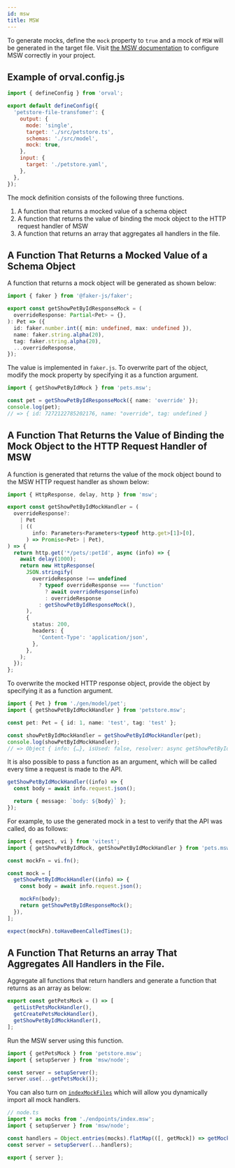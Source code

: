 ```yaml
---
id: msw
title: MSW
---
```


To generate mocks, define the `mock` property to `true` and a mock of `MSW` will be generated in the target file. Visit <a href="https://mswjs.io/" target="_blank">the MSW documentation</a> to configure MSW correctly in your project.

## Example of orval.config.js

```js
import { defineConfig } from 'orval';

export default defineConfig({
  'petstore-file-transfomer': {
    output: {
      mode: 'single',
      target: './src/petstore.ts',
      schemas: './src/model',
      mock: true,
    },
    input: {
      target: './petstore.yaml',
    },
  },
});
```

The mock definition consists of the following three functions.

1. A function that returns a mocked value of a schema object
2. A function that returns the value of binding the mock object to the HTTP request handler of MSW
3. A function that returns an array that aggregates all handlers in the file.

## A Function That Returns a Mocked Value of a Schema Object

A function that returns a mock object will be generated as shown below:

```ts
import { faker } from '@faker-js/faker';

export const getShowPetByIdResponseMock = (
  overrideResponse: Partial<Pet> = {},
): Pet => ({
  id: faker.number.int({ min: undefined, max: undefined }),
  name: faker.string.alpha(20),
  tag: faker.string.alpha(20),
  ...overrideResponse,
});
```

The value is implemented in `faker.js`.
To overwrite part of the object, modify the mock property by specifying it as a function argument.

```ts
import { getShowPetByIdMock } from 'pets.msw';

const pet = getShowPetByIdResponseMock({ name: 'override' });
console.log(pet);
// => { id: 7272122785202176, ​name: "override", tag: undefined }
```

## A Function That Returns the Value of Binding the Mock Object to the HTTP Request Handler of MSW

A function is generated that returns the value of the mock object bound to the MSW HTTP request handler as shown below:

```ts
import { HttpResponse, delay, http } from 'msw';

export const getShowPetByIdMockHandler = (
  overrideResponse?:
    | Pet
    | ((
        info: Parameters<Parameters<typeof http.get>[1]>[0],
      ) => Promise<Pet> | Pet),
) => {
  return http.get('*/pets/:petId', async (info) => {
    await delay(1000);
    return new HttpResponse(
      JSON.stringify(
        overrideResponse !== undefined
          ? typeof overrideResponse === 'function'
            ? await overrideResponse(info)
            : overrideResponse
          : getShowPetByIdResponseMock(),
      ),
      {
        status: 200,
        headers: {
          'Content-Type': 'application/json',
        },
      },
    );
  });
};
```

To overwrite the mocked HTTP response object, provide the object by specifying it as a function argument.

```ts
import { Pet } from './gen/model/pet';
import { getShowPetByIdMockHandler } from 'petstore.msw';

const pet: Pet = { id: 1, name: 'test', tag: 'test' };

const showPetByIdMockHandler = getShowPetByIdMockHandler(pet);
console.log(showPetByIdMockHandler);
// => Object { info: {…}, isUsed: false, resolver: async getShowPetByIdMockHandler(), resolverGenerator: undefined, resolverGeneratorResult: undefined, options: {} }
```

It is also possible to pass a function as an argument, which will be called every time a request is made to the API.

```ts
getShowPetByIdMockHandler((info) => {
  const body = await info.request.json();

  return { message: `body: ${body}` };
});
```

For example, to use the generated mock in a test to verify that the API was called, do as follows:

```ts
import { expect, vi } from 'vitest';
import { getShowPetByIdMock, getShowPetByIdMockHandler } from 'pets.msw';

const mockFn = vi.fn();

const mock = [
  getShowPetByIdMockHandler((info) => {
    const body = await info.request.json();

    mockFn(body);
    return getShowPetByIdResponseMock();
  }),
];

expect(mockFn).toHaveBeenCalledTimes(1);
```

## A Function That Returns an array That Aggregates All Handlers in the File.

Aggregate all functions that return handlers and generate a function that returns as an array as below:

```ts
export const getPetsMock = () => [
  getListPetsMockHandler(),
  getCreatePetsMockHandler(),
  getShowPetByIdMockHandler(),
];
```

Run the MSW server using this function.

```typescript
import { getPetsMock } from 'petstore.msw';
import { setupServer } from 'msw/node';

const server = setupServer();
server.use(...getPetsMock());
```

You can also turn on [`indexMockFiles`](../reference/configuration/output#indexmockfiles) which will allow you dynamically import all mock handlers.

```ts
// node.ts
import * as mocks from './endpoints/index.msw';
import { setupServer } from 'msw/node';

const handlers = Object.entries(mocks).flatMap(([, getMock]) => getMock());
const server = setupServer(...handlers);

export { server };
```
